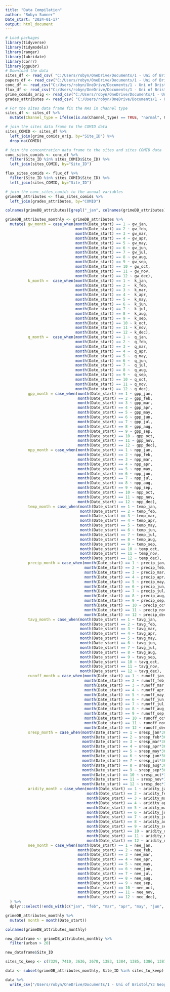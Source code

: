 ---
title: "Data Compilation"
author: "Robyn Sumner"
Date_start: "2024-01-17"
output: html_document
---
```{r}
# Load packages
library(tidyverse)
library(tidymodels)
library(ranger)
library(lubridate)
library(corrr)
library(ggpubr)
# Download the data
sites_df <- read_csv( "C:/Users/robyn/OneDrive/Documents/1 - Uni of Bristol/Y3 Geography/Dissertation/Data/GRiMeDB.rda/GRiMe_sites_v2.csv")
papers_df <- read_csv("C:/Users/robyn/OneDrive/Documents/1 - Uni of Bristol/Y3 Geography/Dissertation/Data/GRiMeDB.rda/GRiMe_sources_v2.csv")
conc_df <- read_csv("C:/Users/robyn/OneDrive/Documents/1 - Uni of Bristol/Y3 Geography/Dissertation/Data/GRiMeDB.rda/GRiMe_concentrations_v2.csv")
flux_df <- read_csv("C:/Users/robyn/OneDrive/Documents/1 - Uni of Bristol/Y3 Geography/Dissertation/Data/GRiMeDB.rda/GRiMe_fluxes_v2.csv")
grime_comids_orig <- read_csv("C:/Users/robyn/OneDrive/Documents/1 - Uni of Bristol/Y3 Geography/Dissertation/Data/RiverMethaneFlux-master/RiverMethaneFlux-master/data/processed/sites_meth_comid_orig.csv")
grades_attributes <- read_csv( "C:/Users/robyn/OneDrive/Documents/1 - Uni of Bristol/Y3 Geography/Dissertation/Data/RiverMethaneFlux-master/RiverMethaneFlux-master/data/processed/grade_attributes.csv") 
```

```{r}
# For the sites data frame fix the NAs in channel type
sites_df <- sites_df %>% 
  mutate(Channel_type = ifelse(is.na(Channel_type) == TRUE, "normal", Channel_type)) 

# join the sites data frame to the COMID data 
sites_COMID <- sites_df %>% 
  left_join(grime_comids_orig, by="Site_ID") %>% 
  drop_na(COMID)

# join the concentration data frame to the sites and sites COMID data
conc_sites_comids <- conc_df %>% 
  filter(Site_ID %in% sites_COMID$Site_ID) %>% 
  left_join(sites_COMID, by="Site_ID")

flux_sites_comids <- flux_df %>% 
  filter(Site_ID %in% sites_COMID$Site_ID) %>% 
  left_join(sites_COMID, by="Site_ID")

# join the conc_sites_comids to the annual variables 
grimeDB_attributes <- flux_sites_comids %>% 
  left_join(grades_attributes, by="COMID")

colnames(grimeDB_attributes)[grepl("_jan", colnames(grimeDB_attributes))]

grimeDB_attributes_monthly <- grimeDB_attributes %>% 
  mutate( gw_month = case_when(month(Date_start) == 1 ~ gw_jan,
                               month(Date_start) == 2 ~ gw_feb,
                               month(Date_start) == 3 ~ gw_mar,
                               month(Date_start) == 4 ~ gw_apr,
                               month(Date_start) == 5 ~ gw_may,
                               month(Date_start) == 6 ~ gw_jun,
                               month(Date_start) == 7 ~ gw_jul,
                               month(Date_start) == 8 ~ gw_aug,
                               month(Date_start) == 9 ~ gw_sep,
                               month(Date_start) == 10 ~ gw_oct,
                               month(Date_start) == 11 ~ gw_nov,
                               month(Date_start) == 12 ~ gw_dec),
          k_month =  case_when(month(Date_start) == 1 ~  k_jan,
                               month(Date_start) == 2 ~  k_feb,
                               month(Date_start) == 3 ~  k_mar,
                               month(Date_start) == 4 ~  k_apr,
                               month(Date_start) == 5 ~  k_may,
                               month(Date_start) == 6 ~  k_jun,
                               month(Date_start) == 7 ~  k_jul,
                               month(Date_start) == 8 ~  k_aug,
                               month(Date_start) == 9 ~  k_sep,
                               month(Date_start) == 10 ~ k_oct,
                               month(Date_start) == 11 ~ k_nov,
                               month(Date_start) == 12 ~ k_dec),
          q_month =  case_when(month(Date_start) == 1 ~  q_jan,
                               month(Date_start) == 2 ~  q_feb,
                               month(Date_start) == 3 ~  q_mar,
                               month(Date_start) == 4 ~  q_apr,
                               month(Date_start) == 5 ~  q_may,
                               month(Date_start) == 6 ~  q_jun,
                               month(Date_start) == 7 ~  q_jul,
                               month(Date_start) == 8 ~  q_aug,
                               month(Date_start) == 9 ~  q_sep,
                               month(Date_start) == 10 ~ q_oct,
                               month(Date_start) == 11 ~ q_nov,
                               month(Date_start) == 12 ~ q_dec),
          gpp_month = case_when(month(Date_start) == 1 ~ gpp_jan,
                                month(Date_start) == 2 ~ gpp_feb,
                                month(Date_start) == 3 ~ gpp_mar,
                                month(Date_start) == 4 ~ gpp_apr,
                                month(Date_start) == 5 ~ gpp_may,
                                month(Date_start) == 6 ~ gpp_jun,
                                month(Date_start) == 7 ~ gpp_jul,
                                month(Date_start) == 8 ~ gpp_aug,
                                month(Date_start) == 9 ~ gpp_sep,
                                month(Date_start) == 10 ~ gpp_oct,
                                month(Date_start) == 11 ~ gpp_nov,
                                month(Date_start) == 12 ~ gpp_dec),
          npp_month = case_when(month(Date_start) == 1 ~ npp_jan,
                                month(Date_start) == 2 ~ npp_feb,
                                month(Date_start) == 3 ~ npp_mar,
                                month(Date_start) == 4 ~ npp_apr,
                                month(Date_start) == 5 ~ npp_may,
                                month(Date_start) == 6 ~ npp_jun,
                                month(Date_start) == 7 ~ npp_jul,
                                month(Date_start) == 8 ~ npp_aug,
                                month(Date_start) == 9 ~ npp_sep,
                                month(Date_start) == 10 ~ npp_oct,
                                month(Date_start) == 11 ~ npp_nov,
                                month(Date_start) == 12 ~ npp_dec),
          temp_month = case_when(month(Date_start) == 1 ~ temp_jan,
                                 month(Date_start) == 2 ~ temp_feb,
                                 month(Date_start) == 3 ~ temp_mar,
                                 month(Date_start) == 4 ~ temp_apr,
                                 month(Date_start) == 5 ~ temp_may,
                                 month(Date_start) == 6 ~ temp_jun,
                                 month(Date_start) == 7 ~ temp_jul,
                                 month(Date_start) == 8 ~ temp_aug,
                                 month(Date_start) == 9 ~ temp_sep,
                                 month(Date_start) == 10 ~ temp_oct,
                                 month(Date_start) == 11 ~ temp_nov,
                                 month(Date_start) == 12 ~ temp_dec),
          precip_month = case_when(month(Date_start) == 1 ~ precip_jan/31*365,
                                   month(Date_start) == 2 ~ precip_feb/28*365,
                                   month(Date_start) == 3 ~ precip_mar/31*365,
                                   month(Date_start) == 4 ~ precip_apr/30*365,
                                   month(Date_start) == 5 ~ precip_may/31*365,
                                   month(Date_start) == 6 ~ precip_jun/30*365,
                                   month(Date_start) == 7 ~ precip_jul/31*365,
                                   month(Date_start) == 8 ~ precip_aug/31*365,
                                   month(Date_start) == 9 ~ precip_sep/30*365,
                                   month(Date_start) == 10 ~ precip_oct/31*365,
                                   month(Date_start) == 11 ~ precip_nov/30*365,
                                   month(Date_start) == 12 ~ precip_dec/31*365),
          tavg_month = case_when(month(Date_start) == 1 ~ tavg_jan,
                                 month(Date_start) == 2 ~ tavg_feb,
                                 month(Date_start) == 3 ~ tavg_mar,
                                 month(Date_start) == 4 ~ tavg_apr,
                                 month(Date_start) == 5 ~ tavg_may,
                                 month(Date_start) == 6 ~ tavg_jun,
                                 month(Date_start) == 7 ~ tavg_jul,
                                 month(Date_start) == 8 ~ tavg_aug,
                                 month(Date_start) == 9 ~ tavg_sep,
                                 month(Date_start) == 10 ~ tavg_oct,
                                 month(Date_start) == 11 ~ tavg_nov,
                                 month(Date_start) == 12 ~ tavg_dec),
          runoff_month = case_when(month(Date_start) == 1 ~ runoff_jan,
                                   month(Date_start) == 2 ~ runoff_feb,
                                   month(Date_start) == 3 ~ runoff_mar,
                                   month(Date_start) == 4 ~ runoff_apr,
                                   month(Date_start) == 5 ~ runoff_may,
                                   month(Date_start) == 6 ~ runoff_jun,
                                   month(Date_start) == 7 ~ runoff_jul,
                                   month(Date_start) == 8 ~ runoff_aug,
                                   month(Date_start) == 9 ~ runoff_sep,
                                   month(Date_start) == 10 ~ runoff_oct,
                                   month(Date_start) == 11 ~ runoff_nov,
                                   month(Date_start) == 12 ~ runoff_dec),
          sresp_month = case_when(month(Date_start) == 1 ~ sresp_jan*365, #soil resp is in daily values
                                  month(Date_start) == 2 ~ sresp_feb*365,
                                  month(Date_start) == 3 ~ sresp_mar*365,
                                  month(Date_start) == 4 ~ sresp_apr*365,
                                  month(Date_start) == 5 ~ sresp_may*365,
                                  month(Date_start) == 6 ~ sresp_jun*365,
                                  month(Date_start) == 7 ~ sresp_jul*365,
                                  month(Date_start) == 8 ~ sresp_aug*365,
                                  month(Date_start) == 9 ~ sresp_sep*365,
                                  month(Date_start) == 10 ~ sresp_oct*365,
                                  month(Date_start) == 11 ~ sresp_nov*365,
                                  month(Date_start) == 12 ~ sresp_dec*365),
          aridity_month = case_when(month(Date_start) == 1 ~ aridity_jan,
                                    month(Date_start) == 2 ~ aridity_feb,
                                    month(Date_start) == 3 ~ aridity_mar,
                                    month(Date_start) == 4 ~ aridity_apr,
                                    month(Date_start) == 5 ~ aridity_may,
                                    month(Date_start) == 6 ~ aridity_jun,
                                    month(Date_start) == 7 ~ aridity_jul,
                                    month(Date_start) == 8 ~ aridity_aug,
                                    month(Date_start) == 9 ~ aridity_sep,
                                    month(Date_start) == 10 ~ aridity_oct,
                                    month(Date_start) == 11 ~ aridity_nov,
                                    month(Date_start) == 12 ~ aridity_dec),
          nee_month = case_when(month(Date_start) == 1 ~ nee_jan,
                                month(Date_start) == 2 ~ nee_feb,
                                month(Date_start) == 3 ~ nee_mar,
                                month(Date_start) == 4 ~ nee_apr,
                                month(Date_start) == 5 ~ nee_may,
                                month(Date_start) == 6 ~ nee_jun,
                                month(Date_start) == 7 ~ nee_jul,
                                month(Date_start) == 8 ~ nee_aug,
                                month(Date_start) == 9 ~ nee_sep,
                                month(Date_start) == 10 ~ nee_oct,
                                month(Date_start) == 11 ~ nee_nov,
                                month(Date_start) == 12 ~ nee_dec),
  ) %>%
  dplyr::select(!ends_with(c("jan", "feb", "mar", "apr", "may", "jun", "jul", "aug", "sep", "oct", "nov", "dec")))
```

```{r}
grimeDB_attributes_monthly %>% 
  mutate( month = month(Date_start)) 

colnames(grimeDB_attributes_monthly)
```

```{r}
new_dataframe <- grimeDB_attributes_monthly %>%
  filter(urban > 20)

new_dataframe$Site_ID
```

```{r}
sites_to_keep <- c(7329, 7410, 3636, 3670, 1383, 1384, 1385, 1386, 1387, 1388, 1389, 1390, 1391, 1392, 1393, 1394, 1395, 1396, 1397, 1398, 1399, 1400, 9271, 9272, 9273, 11748, 11749, 11750, 11751, 12388, 12389, 12390, 12391, 3520, 9152, 9153, 3705, 3556, 3559, 3560, 3561, 3570, 3571, 3578, 3579, 3580, 3588, 3589, 3590, 3594, 3601, 9252, 9253, 11728, 11729, 11730, 11731, 2008, 2009, 2010, 2011, 2012, 2013, 2014, 2015, 2016, 2017, 2018, 2019, 2020, 2021, 2022, 2023, 2024, 2025, 2026, 2027, 2028, 7338, 11345, 11346, 11347, 11348, 11349, 11350, 11309, 11310, 11311, 11312, 11332, 11333, 11334, 11335, 11336, 11337, 11325, 11359, 11323, 11327, 11328, 11330, 11331, 11338, 11339, 11344, 11352, 11357, 11358, 11360, 11361, 11362, 11366, 11367, 11368, 11369, 11382, 11385, 11386, 11388, 11395, 11340, 11341, 11342, 11343, 11351, 11363, 11364, 11381, 11392, 11393, 11394, 11395, 11381, 11381, 11382, 11392, 11393, 11394, 11395, 11340, 11341, 11342, 11343, 11351, 3640, 3645, 7286, 7287, 7567, 7573, 7609, 7610, 7612, 7614, 9192, 2246, 9141, 1130,2030,2031,2452,2454,2455,2456,2458,2459,2460,2461,2462,2599,2601,2602,2603,2604,2605,2606,2607,2608,3659,3660,7572,8615,9142)

data <- subset(grimeDB_attributes_monthly, Site_ID %in% sites_to_keep)

data %>% 
  write_csv("/Users/robyn/OneDrive/Documents/1 - Uni of Bristol/Y3 Geography/Dissertation/Data/GRiMeDB.rda/data.csv")  

```
